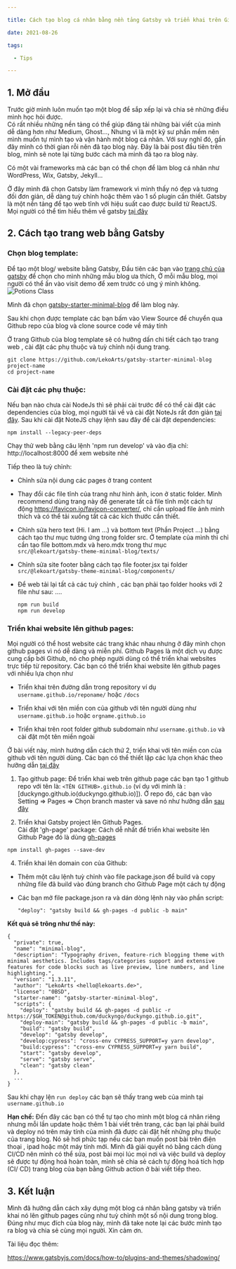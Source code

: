 ```yaml
--- 

title: Cách tạo blog cá nhân bằng nền tảng Gatsby và triển khai trên Github Pages 

date: 2021-08-26 

tags: 

  - Tips 

--- 
```


## 1. Mở đầu

Trước giờ mình luôn muốn tạo một blog để sắp xếp lại và chia sẻ những điều mình học hỏi được.  
Có rất nhiều những nền tảng có thể giúp đăng tải những bài viết của mình dễ dàng hơn như Medium, Ghost..., Nhưng vì là một kỹ sư phần mềm nên mình muốn tự mình tạo và vận hành một blog cá nhân.  Với suy nghĩ đó, gần đây mình có thời gian rỗi nên đã tạo blog này. Đây là bài post đầu tiên trên blog, mình sẽ note lại từng bước cách mà mình đã tạo ra blog này.  

Có một vài frameworks mà các bạn có thể chọn để làm blog cá nhân như WordPress, Wix, Gatsby, Jekyll... 

Ở đây mình đã chọn Gatsby làm framework vì mình thấy nó đẹp và tương đối đơn giản, dễ dàng tuỳ chỉnh hoặc thêm vào 1 số plugin cần thiết. Gatsby là một nền tảng để tạo web tĩnh với hiệu suất cao được build từ ReactJS. Mọi người có thể tìm hiểu thêm về gatsby [tại đây](https://www.gatsbyjs.com/docs/) 

## 2. Cách tạo trang web bằng Gatsby  


### Chọn blog template:
Để tạo một blog/ website bằng Gatsby, Đầu tiên các bạn vào [trang chủ của gatsby](https://www.gatsbyjs.com/starters/?) để chọn cho mình những mẫu blog ưa thích, Ở mỗi mẫu blog, mọi người có thể ấn vào visit demo để xem trước có ưng ý mình không. 
![Potions Class](./gatsby_blog_template_site.png)
 
Mình đã chọn [gatsby-starter-minimal-blog](https://www.gatsbyjs.com/starters/LekoArts/gatsby-starter-minimal-blog/) để làm blog này.  

Sau khi chọn được template các bạn bấm vào View Source để chuyển qua Github repo của blog và clone source code về máy tính 

Ở trang Github của blog template sẽ có hưỡng dấn chi tiết cách tạo trang web , cài đặt các phụ thuộc và tuỳ chỉnh nội dung trang.  


```:title=Clone blog về máy và di chuyển vào blog folder 
git clone https://github.com/LekoArts/gatsby-starter-minimal-blog project-name 
cd project-name 
```

### Cài đặt các phụ thuộc: 

Nếu bạn nào chưa cài NodeJs thì sẽ phải cài trước để có thể cài đặt các dependencies của blog, mọi người tải về và cài đặt NoteJs rất đơn giản [tại đây](https://nodejs.org/en/download/). 
Sau khi cài đặt NoteJS chạy lệnh sau đây để cài đặt dependencies: 

```:title=your-title
npm install --legacy-peer-deps 
```

Chạy thử web bằng câu lệnh 'npm run develop' và vào địa chỉ: http://localhost:8000 để xem website nhé 

Tiếp theo là tuỳ chỉnh: 

* Chỉnh sửa nội dung các pages ở trang content  

* Thay đổi các file tĩnh của trang như hình ảnh, icon ở static folder. Mình recommend dùng trang này để generate tất cả file tĩnh một cách tự động <https://favicon.io/favicon-converter/>, chỉ cần upload file ảnh mình thích và có thể tải xuống tất cả các kích thước cần thiết. 

* Chỉnh sửa hero text (Hi. I am …)  và bottom text (Phần Project …) bằng cách tạo thư mục tương ứng trong folder src. Ở template của mình thì chỉ cần tạo file bottom.mdx và hero.mdx trong thư mục `src/@lekoart/gatsby-theme-minimal-blog/texts/ `

* Chỉnh sửa site footer bằng cách tạo file footer.jsx tại folder `src/@lekoart/gatsby-theme-minimal-blog/components/`

* Để web tải lại tất cả các tuỳ chỉnh , các bạn phải tạo folder hooks với 2 file như sau: …. 

  ```
  npm run build 
  npm run develop 
  ```

### Triển khai website lên github pages: 

Mọi người có thể host website các trang khác nhau nhưng ở đây mình chọn github pages vì nó dễ dàng và miễn phí. Github Pages là một dịch vụ được cung cấp bởi Github, nó cho phép người dùng có thể triển khai websites trực tiếp từ repository. Các bạn có thể triển khai website lên github pages với nhiều lựa chọn như  

* Triển khai trên đường dẫn trong repository ví dụ `username.github.io/reponame/` hoặc `/docs` 

* Triển khai với tên miền con của github với tên người dùng như `username.github.io` hoặc `orgname.github.io` 

* Triển khai trên root folder github subdomain như `username.github.io` và cài đặt một tên miền ngoài 

Ở bài viết này, mình hướng dẫn cách thứ 2, triển khai với tên miền con của github với tên người dùng. Các bạn có thể thiết lập các lựa chọn khác theo hưỡng dẫn [tại đây](https://www.gatsbyjs.com/docs/how-to/previews-deploys-hosting/how-gatsby-works-with-github-pages/)

1. Tạo github page: Để triển khai web trên github page các bạn tạo 1 github repo với tên là: `<TÊN GITHUB>.github.io` (ví dụ với mình là : [duckyngo.github.io(duckyngo.github.io)]). Ở repo đó, các bạn vào Setting => Pages => Chọn branch master và save nó như hưỡng dẫn [sau đây](https://docs.github.com/en/pages/getting-started-with-github-pages/creating-a-github-pages-site) 

2. Triển khai Gatsby project lên Github Pages.  
Cài đặt 'gh-page' package: Cách dễ nhất để triển khai website lên Github Page đó là dùng [gh-pages](https://github.com/tschaub/gh-pages)
  ```
  npm install gh-pages --save-dev 
  ```

4. Triển khai lên domain con của Github:  

* Thêm một câu lệnh tuỳ chỉnh vào file package.json để build và copy những file đã build vào đúng branch cho Github Page một cách tự động  

* Các bạn mở file package.json ra và dán dòng lệnh này vào phần script:
  ```
  "deploy": "gatsby build && gh-pages -d public -b main"
  ```

  
**Kết quả sẽ trông như thế này:**
```
{
  "private": true,
  "name": "minimal-blog",
  "description": "Typography driven, feature-rich blogging theme with minimal aesthetics. Includes tags/categories support and extensive features for code blocks such as live preview, line numbers, and line highlighting.",
  "version": "1.3.11",
  "author": "LekoArts <hello@lekoarts.de>",
  "license": "0BSD",
  "starter-name": "gatsby-starter-minimal-blog",
  "scripts": {
    "deploy": "gatsby build && gh-pages -d public -r https://$GH_TOKEN@github.com/duckyngo/duckyngo.github.io.git",
    "deploy-main": "gatsby build && gh-pages -d public -b main",
    "build": "gatsby build",
    "develop": "gatsby develop",
    "develop:cypress": "cross-env CYPRESS_SUPPORT=y yarn develop",
    "build:cypress": "cross-env CYPRESS_SUPPORT=y yarn build",
    "start": "gatsby develop",
    "serve": "gatsby serve",
    "clean": "gatsby clean"
  },
  ...
}
```
     
Sau khi chạy lện `run deploy` các bạn sẽ thấy trang web của mình tại `username.github.io`

**Hạn chế:**  Đến đây các bạn có thể tự tạo cho mình một blog cá nhân riêng nhưng mỗi lần update hoặc thêm 1 bài viết trên trang, các bạn lại phải build và deploy nó trên máy tính của mình đã được cài đặt hết những phụ thuộc của trang blog. Nó sẽ hơi phức tạp nếu các bạn muốn post bài trên điện thoại , ipad hoặc một máy tính mới.  Mình đã giải quyết nó bằng cách dùng CI/CD nên mình có thể sửa, post bài mọi lúc mọi nơi và việc build và deploy sẽ được tự động hoá hoàn toàn, mình sẽ chia sẻ cách tự động hoá tích hợp (CI/ CD) trang blog của bạn bằng Github action ở bài viết tiếp theo. 


## 3. Kết luận
Mình đã hưỡng dẫn cách xây dựng một blog cá nhân bằng gatsby và triển khai nó lên github pages cũng như tuỳ chỉnh một số nội dung trong blog. Đúng như mục đích của blog này, mình đã take note lại các bước mình tạo ra blog và chia sẻ cùng mọi người. Xin cảm ơn. 


Tài liệu đọc thêm: 

https://www.gatsbyjs.com/docs/how-to/plugins-and-themes/shadowing/ 
